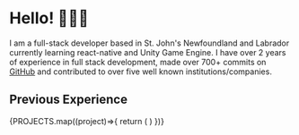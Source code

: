 # Hello! 👋👋👋

I am a full-stack developer based in St. John's Newfoundland and Labrador currently learning react-native and Unity Game Engine. I have over 2 years of experience in full stack development, made over 700+ commits on [GitHub](https://github.com/adisagar2003) and contributed to over five well known institutions/companies. 

## Previous Experience





<div className={"projectsContainer"} >
{PROJECTS.map((project)=>{
  return (
    <Card projectStars={project.projectStars} liveLink={project.liveLink} gitHubLink={project.liveLink} projectName={project.projectName} projectDescription={project.projectDescription} />
  )
})}
</div>



